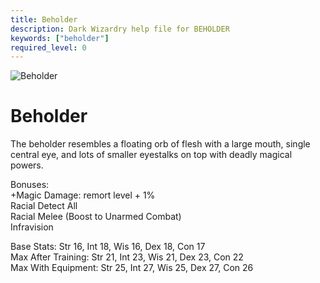```yaml
---
title: Beholder
description: Dark Wizardry help file for BEHOLDER
keywords: ["beholder"]
required_level: 0
---
```


<div className="race-card">
  <div className="race-header">
    <img src="/assets/beholder.png" alt="Beholder" className="race-image" />
    <h1 className="race-title">Beholder</h1>
  </div>

  The beholder resembles a floating orb of flesh with a large mouth, single  
central eye, and lots of smaller eyestalks on top with deadly magical powers.  

Bonuses:  
         +Magic Damage:                    remort level + 1%  
          Racial Detect All  
          Racial Melee (Boost to Unarmed Combat)  
          Infravision  

Base Stats:         Str 16, Int 18, Wis 16, Dex 18, Con 17  
Max After Training: Str 21, Int 23, Wis 21, Dex 23, Con 22  
Max With Equipment: Str 25, Int 27, Wis 25, Dex 27, Con 26
</div>